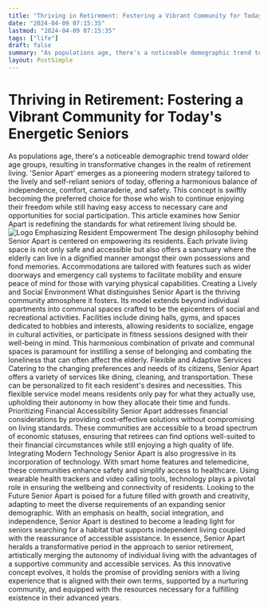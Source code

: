 ```yaml
---
title: "Thriving in Retirement: Fostering a Vibrant Community for Today's Energetic Seniors"
date: "2024-04-09 07:15:35"
lastmod: "2024-04-09 07:15:35"
tags: ["life"]
draft: false
summary: "As populations age, there's a noticeable demographic trend toward older age groups, resulting in transformative changes in the realm of retirement living. 'Senior Apart' emerges as a pioneering modern strategy tailored to the lively and self-reliant seniors of today, offering a harmonious balance of independence, comfort, camaraderie, and safety. This concept is swiftly becoming the preferred choice for those who wish to continue enjoying their freedom while still having easy access to necessary care and opportunities for social participation. This article examines how Senior Apart is redefining the standards for what retirement living should be."
layout: PostSimple
---
```

# Thriving in Retirement: Fostering a Vibrant Community for Today's Energetic Seniors
As populations age, there's a noticeable demographic trend toward older age groups, resulting in transformative changes in the realm of retirement living. 'Senior Apart' emerges as a pioneering modern strategy tailored to the lively and self-reliant seniors of today, offering a harmonious balance of independence, comfort, camaraderie, and safety. This concept is swiftly becoming the preferred choice for those who wish to continue enjoying their freedom while still having easy access to necessary care and opportunities for social participation. This article examines how Senior Apart is redefining the standards for what retirement living should be.
<img alt="Logo" src="https://cdn.seniorsselection.com/src_image/519df5ec67a3ecefe385351844995d52.webp"/>
Emphasizing Resident Empowerment
The design philosophy behind Senior Apart is centered on empowering its residents. Each private living space is not only safe and accessible but also offers a sanctuary where the elderly can live in a dignified manner amongst their own possessions and fond memories. Accommodations are tailored with features such as wider doorways and emergency call systems to facilitate mobility and ensure peace of mind for those with varying physical capabilities.
Creating a Lively and Social Environment
What distinguishes Senior Apart is the thriving community atmosphere it fosters. Its model extends beyond individual apartments into communal spaces crafted to be the epicenters of social and recreational activities. Facilities include dining halls, gyms, and spaces dedicated to hobbies and interests, allowing residents to socialize, engage in cultural activities, or participate in fitness sessions designed with their well-being in mind. This harmonious combination of private and communal spaces is paramount for instilling a sense of belonging and combating the loneliness that can often affect the elderly.
Flexible and Adaptive Services
Catering to the changing preferences and needs of its citizens, Senior Apart offers a variety of services like dining, cleaning, and transportation. These can be personalized to fit each resident's desires and necessities. This flexible service model means residents only pay for what they actually use, upholding their autonomy in how they allocate their time and funds.
Prioritizing Financial Accessibility
Senior Apart addresses financial considerations by providing cost-effective solutions without compromising on living standards. These communities are accessible to a broad spectrum of economic statuses, ensuring that retirees can find options well-suited to their financial circumstances while still enjoying a high quality of life.
Integrating Modern Technology
Senior Apart is also progressive in its incorporation of technology. With smart home features and telemedicine, these communities enhance safety and simplify access to healthcare. Using wearable health trackers and video calling tools, technology plays a pivotal role in ensuring the wellbeing and connectivity of residents.
Looking to the Future
Senior Apart is poised for a future filled with growth and creativity, adapting to meet the diverse requirements of an expanding senior demographic. With an emphasis on health, social integration, and independence, Senior Apart is destined to become a leading light for seniors searching for a habitat that supports independent living coupled with the reassurance of accessible assistance.
In essence, Senior Apart heralds a transformative period in the approach to senior retirement, artistically merging the autonomy of individual living with the advantages of a supportive community and accessible services. As this innovative concept evolves, it holds the promise of providing seniors with a living experience that is aligned with their own terms, supported by a nurturing community, and equipped with the resources necessary for a fulfilling existence in their advanced years.
        